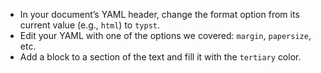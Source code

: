 * In your document's YAML header, change the format option from its current value (e.g., `html`) to `typst`.
* Edit your YAML with one of the options we covered: `margin`, `papersize`, etc.
* Add a block to a section of the text and fill it with the `tertiary` color.
